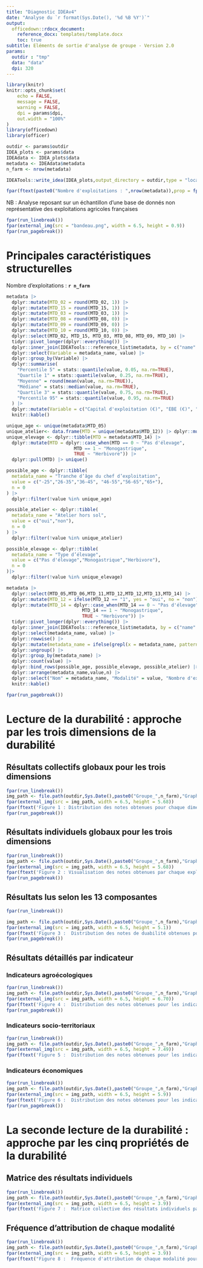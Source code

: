 ```yaml
---
title: "Diagnostic IDEAv4"
date: "Analyse du `r format(Sys.Date(), '%d %B %Y')`"
output: 
  officedown::rdocx_document:
    reference_docx: templates/template.docx
    toc: true
subtitle: Eléments de sortie d'analyse de groupe - Version 2.0
params:
  outdir : "tmp"
  data: "data"
  dpi: 320
---
```


```r
library(knitr)
knitr::opts_chunk$set(
	echo = FALSE,
	message = FALSE,
	warning = FALSE,
	dpi = params$dpi,
	out.width = "100%"
)
library(officedown)
library(officer)
```

```r
outdir <- params$outdir
IDEA_plots <- params$data
IDEAdata <- IDEA_plots$data
metadata <- IDEAdata$metadata
n_farm <- nrow(metadata)

IDEATools::write_idea(IDEA_plots,output_directory = outdir,type = "local", dpi = params$dpi, quiet = TRUE)
```

```r
fpar(ftext(paste0("Nombre d'exploitations : ",nrow(metadata)),prop = fp_text(bold = TRUE)), fp_p = fp_par(padding = 20,text.align = "center"))
```

NB : Analyse reposant sur un échantillon d'une base de donnés non représentative des exploitations agricoles françaises

```r
fpar(run_linebreak())
fpar(external_img(src = "bandeau.png", width = 6.5, height = 0.9))
fpar(run_pagebreak())
```

# Principales caractéristiques structurelles

Nombre d'exploitations : **`r n_farm`**

```r
metadata |>
  dplyr::mutate(MTD_02 = round(MTD_02, 1)) |>
  dplyr::mutate(MTD_15 = round(MTD_15, 1)) |>
  dplyr::mutate(MTD_03 = round(MTD_03, 1)) |>
  dplyr::mutate(MTD_08 = round(MTD_08, 0)) |>
  dplyr::mutate(MTD_09 = round(MTD_09, 0)) |>
  dplyr::mutate(MTD_10 = round(MTD_10, 0)) |>
  dplyr::select(MTD_02, MTD_15, MTD_03, MTD_08, MTD_09, MTD_10) |>
  tidyr::pivot_longer(dplyr::everything()) |>
  dplyr::inner_join(IDEATools:::reference_list$metadata, by = c("name" = "metadata_code")) |>
  dplyr::select(Variable = metadata_name, value) |>
  dplyr::group_by(Variable) |>
  dplyr::summarise(
    "Percentile 5" = stats::quantile(value, 0.05, na.rm=TRUE),
    "Quartile 1" = stats::quantile(value, 0.25, na.rm=TRUE),
    "Moyenne" = round(mean(value, na.rm=TRUE)),
    "Médiane" = stats::median(value, na.rm=TRUE),
    "Quartile 3" = stats::quantile(value, 0.75, na.rm=TRUE), 
    "Percentile 95" = stats::quantile(value, 0.95, na.rm=TRUE)
  ) |> 
  dplyr::mutate(Variable = c("Capital d'exploitation (€)", "EBE (€)", "Part des PP dans la SAU (%)", "Résultat courant (€)", "SAU (ha)", "UTH")) |> 
  knitr::kable()
```

```r
unique_age <- unique(metadata$MTD_05)
unique_atelier<- data.frame(MTD = unique(metadata$MTD_12)) |> dplyr::mutate(MTD = ifelse(MTD == "1", yes = "oui", no = "non")) |> unlist(use.names = FALSE)
unique_elevage <- dplyr::tibble(MTD = metadata$MTD_14) |>
  dplyr::mutate(MTD = dplyr::case_when(MTD == 0 ~ "Pas d'élevage",
                         MTD == 1 ~ "Monogastrique",
                         TRUE ~ "Herbivore")) |>
  dplyr::pull(MTD) |> unique()

possible_age <- dplyr::tibble(
  metadata_name = "Tranche d’âge du chef d’exploitation",
  value = c("-25","26-35","36-45", "46-55","56-65","65+"),
  n = 0
) |>
  dplyr::filter(!value %in% unique_age)

possible_atelier <- dplyr::tibble(
  metadata_name = "Atelier hors sol",
  value = c("oui","non"),
  n = 0
) |>
  dplyr::filter(!value %in% unique_atelier)

possible_elevage <- dplyr::tibble(
  metadata_name = "Type d’élevage",
  value = c("Pas d'élevage","Monogastrique","Herbivore"),
  n = 0
)|>
  dplyr::filter(!value %in% unique_elevage)

metadata |>
  dplyr::select(MTD_05,MTD_06,MTD_11,MTD_12,MTD_12,MTD_13,MTD_14) |>
  dplyr::mutate(MTD_12 = ifelse(MTD_12 == "1", yes = "oui", no = "non")) |> 
  dplyr::mutate(MTD_14 = dplyr::case_when(MTD_14 == 0 ~ "Pas d'élevage",
                            MTD_14 == 1 ~ "Monogastrique",
                            TRUE ~ "Herbivore")) |>
  tidyr::pivot_longer(dplyr::everything()) |>
  dplyr::inner_join(IDEATools:::reference_list$metadata, by = c("name" = "metadata_code")) |>
  dplyr::select(metadata_name, value) |>
  dplyr::rowwise() |> 
  dplyr::mutate(metadata_name = ifelse(grepl(x = metadata_name, pattern = "Atelier"), yes = "Atelier hors sol", no = metadata_name))
  dplyr::ungroup() |> 
  dplyr::group_by(metadata_name) |>
  dplyr::count(value) |>
  dplyr::bind_rows(possible_age, possible_elevage, possible_atelier) |>
  dplyr::arrange(metadata_name,value,n) |> 
  dplyr::select("Nom" = metadata_name, "Modalité" = value, "Nombre d'exploitations" = n) |> 
  knitr::kable()
```

```r
fpar(run_pagebreak())
```

# Lecture de la durabilité : approche par les trois dimensions de la durabilité

## Résultats collectifs globaux pour les trois dimensions

```r
fpar(run_linebreak())
img_path <- file.path(outdir,Sys.Date(),paste0("Groupe_",n_farm),"Graphiques","Distribution_dimensions.png")
fpar(external_img(src = img_path, width = 6.5, height = 5.68))
fpar(ftext('Figure 1 : Distribution des notes obtenues pour chaque dimension de la durabilité',prop = fp_text(italic = TRUE)), fp_p = fp_par(padding = 20,text.align = "center"))
fpar(run_pagebreak())
```


## Résultats individuels globaux pour les trois dimensions

```r
fpar(run_linebreak())
img_path <- file.path(outdir,Sys.Date(),paste0("Groupe_",n_farm),"Graphiques","Histogramme_dimensions.png")
fpar(external_img(src = img_path, width = 6.5, height = 5.68))
fpar(ftext('Figure 2 : Visualisation des notes obtenues par chaque exploitation pour chaque dimension de la durabilité',prop = fp_text(italic = TRUE)), fp_p = fp_par(padding = 20,text.align = "center"))
fpar(run_pagebreak())
```

## Résultats lus selon les 13 composantes

```r
fpar(run_linebreak())

img_path <- file.path(outdir,Sys.Date(),paste0("Groupe_",n_farm),"Graphiques","Distribution_composantes.png")
fpar(external_img(src = img_path, width = 6.5, height = 5.1))
fpar(ftext('Figure 3 :  Distribution des notes de duabilité obtenues pour chaque composante',prop = fp_text(italic = TRUE)), fp_p = fp_par(padding = 20,text.align = "center"))
fpar(run_pagebreak())
```

## Résultats détaillés par indicateur

### Indicateurs agroécologiques

```r
fpar(run_linebreak())
img_path <- file.path(outdir,Sys.Date(),paste0("Groupe_",n_farm),"Graphiques","Distribution_indicateurs_agroecologiques.png")
fpar(external_img(src = img_path, width = 6.5, height = 6.70))
fpar(ftext('Figure 4 :  Distribution des notes obtenues pour les indicateurs agroécologiques, regroupés par composante',prop = fp_text(italic = TRUE)), fp_p = fp_par(padding = 20,text.align = "center"))
fpar(run_pagebreak())
```

### Indicateurs socio-territoriaux

```r
fpar(run_linebreak())
img_path <- file.path(outdir,Sys.Date(),paste0("Groupe_",n_farm),"Graphiques","Distribution_indicateurs_socio_territoriaux.png")
fpar(external_img(src = img_path, width = 6.5, height = 7.49))
fpar(ftext('Figure 5 :  Distribution des notes obtenues pour les indicateurs socio-territoriaux, regroupés par composante',prop = fp_text(italic = TRUE)), fp_p = fp_par(padding = 20,text.align = "center"))
```

### Indicateurs économiques

```r
fpar(run_linebreak())
img_path <- file.path(outdir,Sys.Date(),paste0("Groupe_",n_farm),"Graphiques","Distribution_indicateurs_economiques.png")
fpar(external_img(src = img_path, width = 6.5, height = 5.9))
fpar(ftext('Figure 6 :  Distribution des notes obtenues pour les indicateurs économiques, regroupés par composante',prop = fp_text(italic = TRUE)), fp_p = fp_par(padding = 20,text.align = "center"))
fpar(run_pagebreak())
```

# La seconde lecture de la durabilité : approche par les cinq propriétés de la durabilité

## Matrice des résultats individuels

```r
fpar(run_linebreak())
img_path <- file.path(outdir,Sys.Date(),paste0("Groupe_",n_farm),"Graphiques","Matrice_propriétés.png")
fpar(external_img(src = img_path, width = 6.5, height = 3.9))
fpar(ftext('Figure 7 :  Matrice collective des résultats individuels par les propriétés',prop = fp_text(italic = TRUE)), fp_p = fp_par(padding = 20,text.align = "center"))
```

## Fréquence d'attribution de chaque modalité

```r
fpar(run_linebreak())
img_path <- file.path(outdir,Sys.Date(),paste0("Groupe_",n_farm),"Graphiques","Fr\u00e9quence_propri\u00e9t\u00e9s.png")
fpar(external_img(src = img_path, width = 6.5, height = 3.9))
fpar(ftext("Figure 8 :  Fréquence d'attribution de chaque modalité pour chaque propriété",prop = fp_text(italic = TRUE)), fp_p = fp_par(padding = 20,text.align = "center"))
```
